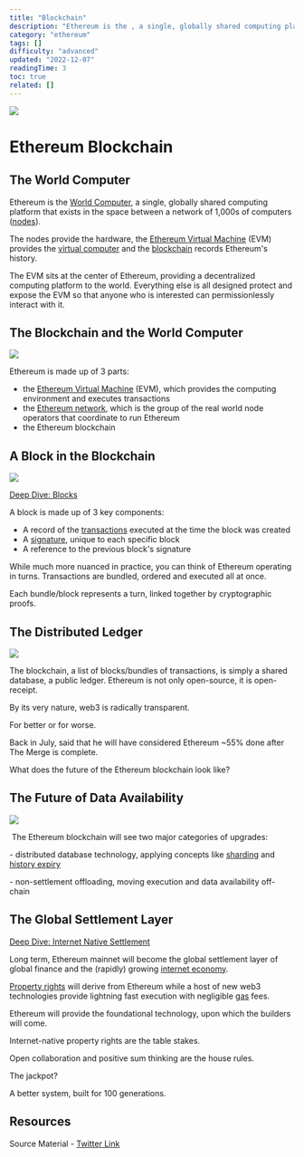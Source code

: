 ```yaml
---
title: "Blockchain"
description: "Ethereum is the , a single, globally shared computing platform that exists in the space between a network of 1,000s of computers ()."
category: "ethereum"
tags: []
difficulty: "advanced"
updated: "2022-12-07"
readingTime: 3
toc: true
related: []
---
```


![](/images/blockchain-1.jpeg)

# Ethereum Blockchain

## The World Computer

Ethereum is the [World Computer](https://inevitableeth.com/home/ethereum/world-computer), a single, globally shared computing platform that exists in the space between a network of 1,000s of computers ([nodes](https://inevitableeth.com/home/ethereum/node)). 

The nodes provide the hardware, the [Ethereum Virtual Machine](https://inevitableeth.com/home/ethereum/evm) (EVM) provides the [virtual computer](https://inevitableeth.com/home/concepts/virtual-machine) and the [blockchain](https://inevitableeth.com/home/ethereum/blockchain) records Ethereum's history.

The EVM sits at the center of Ethereum, providing a decentralized computing platform to the world. Everything else is all designed protect and expose the EVM so that anyone who is interested can permissionlessly interact with it.

## The Blockchain and the World Computer

![](/images/blockchain-2.png)

Ethereum is made up of 3 parts: 

*   the [Ethereum Virtual Machine](/ethereum/evm) (EVM), which provides the computing environment and executes transactions
*   the [Ethereum network](/ethereum/network), which is the group of the real world node operators that coordinate to run Ethereum
*   the Ethereum blockchain

## A Block in the Blockchain

![](/images/blockchain-3.png)

[Deep Dive: Blocks](/ethereum/block)

A block is made up of 3 key components: 

*   A record of the [transactions](/ethereum/transaction) executed at the time the block was created
*   A [signature](/concepts/digital-signatures), unique to each specific block
*   A reference to the previous block's signature

While much more nuanced in practice, you can think of Ethereum operating in turns. Transactions are bundled, ordered and executed all at once.

Each bundle/block represents a turn, linked together by cryptographic proofs.

## The Distributed Ledger

![](/images/blockchain-4.jpeg)

The blockchain, a list of blocks/bundles of transactions, is simply a shared database, a public ledger. Ethereum is not only open-source, it is open-receipt. 

By its very nature, web3 is radically transparent.

For better or for worse.

Back in July, said that he will have considered Ethereum ~55% done after The Merge is complete. 

What does the future of the Ethereum blockchain look like?

## The Future of Data Availability

![](/images/blockchain-5.png)

 The Ethereum blockchain will see two major categories of upgrades:

\- distributed database technology, applying concepts like [sharding](/ethereum/data) and [history expiry](/ethereum/statelessness)

\- non-settlement offloading, moving execution and data availability off-chain

## The Global Settlement Layer

[Deep Dive: Internet Native Settlement](/ethereum/internet-settlement)

Long term, Ethereum mainnet will become the global settlement layer of global finance and the (rapidly) growing [internet economy](/ethereum/internet-economy).

[Property rights](/ethereum/property-rights) will derive from Ethereum while a host of new web3 technologies provide lightning fast execution with negligible [gas](/concepts/gas) fees.

Ethereum will provide the foundational technology, upon which the builders will come. 

Internet-native property rights are the table stakes. 

Open collaboration and positive sum thinking are the house rules. 

The jackpot? 

A better system, built for 100 generations.

## Resources

Source Material - [Twitter Link](https://twitter.com/logarithmicrex/status/1554339043168514050)

